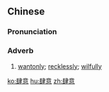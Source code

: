==Chinese==
{{zh-forms}}

===Pronunciation===
{{zh-pron
|m=sìyì
|c=si3 ji3
|mn=qz:sìr-ì/xm,zz:sù-ì
|cat=adv
}}

===Adverb===
{{zh-adv}}

# [[wanton]]ly; [[reckless]]ly; [[wilfully]]

[[ko:肆意]]
[[hu:肆意]]
[[zh:肆意]]